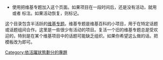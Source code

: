 {{Maintenance category|tracking:y}}

{{CategoryTOC}}
*使用{{tlx|维基专题状态|Semi-active}}把维基专题加入这个页面。如果项目在一段时间后，还是没有活动，就用{{tlx|维基专题状态|inactive}}或者{{tlx|维基专题状态|Defunct}} 标注。如果活动恢复，则标记{{tlx|维基专题状态|Active}}。

这个目录包含半活跃的[[Wikipedia:专题|维基专题]]。维基专题是维基百科的小项目，用于在特定话题或话题组间合作。这里是一些很少有活动的项目。复活一个旧的维基专题总是受欢迎的，特别是在某个维基项目中的话题可能缺乏组织。如果你希望这么做的话。把{{tlx|维基专题状态|Semi-active}}模板改为{{tlx|维基专题状态|active}}即可。

{{DEFAULTSORT:{{PAGENAME}}}}
[[Category:依活躍狀態劃分的專題|Category:依活躍狀態劃分的專題]]